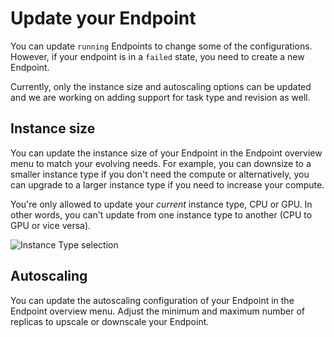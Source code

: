 # Update your Endpoint

You can update `running` Endpoints to change some of the configurations. However, if your endpoint is in a `failed` state, you need to create a new Endpoint.

Currently, only the instance size and autoscaling options can be updated and we are working on adding support for task type and revision as well.

## Instance size 

You can update the instance size of your Endpoint in the Endpoint overview menu to match your evolving needs. For example, you can downsize to a smaller instance type if you don't need the compute or alternatively, you can upgrade to a larger instance type if you need to increase your compute.

You're only allowed to update your *current* instance type, CPU or GPU. In other words, you can't update from one instance type to another (CPU to GPU or vice versa).

<img
  src="https://raw.githubusercontent.com/huggingface/hf-endpoints-documentation/main/assets/update_instance_type.png"
  alt="Instance Type selection"
/>

## Autoscaling

You can update the autoscaling configuration of your Endpoint in the Endpoint overview menu. Adjust the minimum and maximum number of replicas to upscale or downscale your Endpoint.
